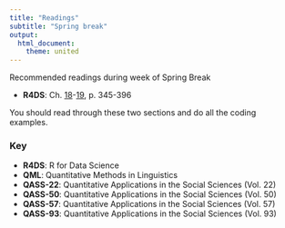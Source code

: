 ```yaml
---
title: "Readings"
subtitle: "Spring break"
output: 
  html_document: 
    theme: united
---
```


Recommended readings during week of Spring Break

- **R4DS**: Ch. [18][18]-[19][19], p. 345-396

You should read through these two sections and do all the coding examples. 

### Key 

- **R4DS**: R for Data Science
- **QML**: Quantitative Methods in Linguistics
- **QASS-22**: Quantitative Applications in the Social Sciences (Vol. 22)
- **QASS-50**: Quantitative Applications in the Social Sciences (Vol. 50)
- **QASS-57**: Quantitative Applications in the Social Sciences (Vol. 57)
- **QASS-93**: Quantitative Applications in the Social Sciences (Vol. 93)


[18]: http://r4ds.had.co.nz/model-intro.html
[19]: http://r4ds.had.co.nz/model-building.html